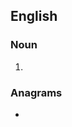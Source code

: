 {{also|Reamers}}
==English==

===Noun===
{{head|en|noun form}}

# {{plural of|en|reamer}}

===Anagrams===
* {{anagrams|en|a=aeemrrs|smearer}}